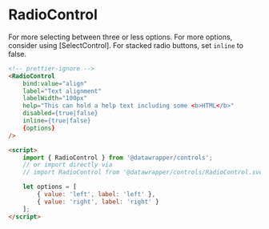 # RadioControl

For more selecting between three or less options. For more options, consider using
[SelectControl]. For stacked radio buttons, set `inline` to false.

```html
<!-- prettier-ignore -->
<RadioControl
    bind:value="align"
    label="Text alignment"
    labelWidth="100px"
    help="This can hold a help text including some <b>HTML</b>"
    disabled={true|false}
    inline={true|false}
    {options}
/>

<script>
    import { RadioControl } from '@datawrapper/controls';
    // or import directly via
    // import RadioControl from '@datawrapper/controls/RadioControl.svelte;

    let options = [
        { value: 'left', label: 'left' },
        { value: 'right', label: 'right' }
    ];
</script>
```
